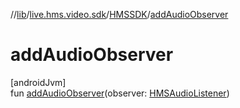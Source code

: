 //[lib](/api-reference/android/v2/home/content)/[live.hms.video.sdk](../index)/[HMSSDK](index)/[addAudioObserver](add-audio-observer)

# addAudioObserver

[androidJvm]\
fun [addAudioObserver](add-audio-observer)(observer: [HMSAudioListener](../-h-m-s-audio-listener/index))
